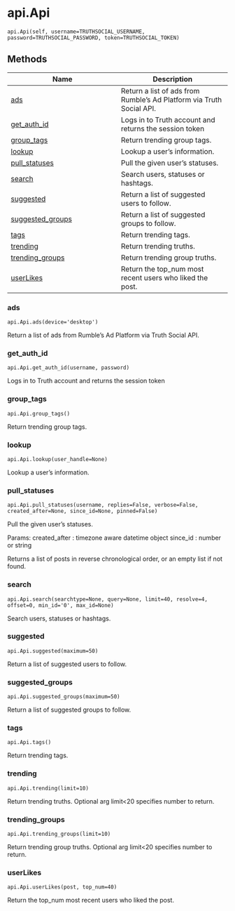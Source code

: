 # api.Api { #truthbrush.api.Api }

`api.Api(self, username=TRUTHSOCIAL_USERNAME, password=TRUTHSOCIAL_PASSWORD, token=TRUTHSOCIAL_TOKEN)`



## Methods

| Name | Description |
| --- | --- |
| [ads](#truthbrush.api.Api.ads) | Return a list of ads from Rumble's Ad Platform via Truth Social API. |
| [get_auth_id](#truthbrush.api.Api.get_auth_id) | Logs in to Truth account and returns the session token |
| [group_tags](#truthbrush.api.Api.group_tags) | Return trending group tags. |
| [lookup](#truthbrush.api.Api.lookup) | Lookup a user's information. |
| [pull_statuses](#truthbrush.api.Api.pull_statuses) | Pull the given user's statuses. |
| [search](#truthbrush.api.Api.search) | Search users, statuses or hashtags. |
| [suggested](#truthbrush.api.Api.suggested) | Return a list of suggested users to follow. |
| [suggested_groups](#truthbrush.api.Api.suggested_groups) | Return a list of suggested groups to follow. |
| [tags](#truthbrush.api.Api.tags) | Return trending tags. |
| [trending](#truthbrush.api.Api.trending) | Return trending truths. |
| [trending_groups](#truthbrush.api.Api.trending_groups) | Return trending group truths. |
| [userLikes](#truthbrush.api.Api.userLikes) | Return the top_num most recent users who liked the post. |

### ads { #truthbrush.api.Api.ads }

`api.Api.ads(device='desktop')`

Return a list of ads from Rumble's Ad Platform via Truth Social API.

### get_auth_id { #truthbrush.api.Api.get_auth_id }

`api.Api.get_auth_id(username, password)`

Logs in to Truth account and returns the session token

### group_tags { #truthbrush.api.Api.group_tags }

`api.Api.group_tags()`

Return trending group tags.

### lookup { #truthbrush.api.Api.lookup }

`api.Api.lookup(user_handle=None)`

Lookup a user's information.

### pull_statuses { #truthbrush.api.Api.pull_statuses }

`api.Api.pull_statuses(username, replies=False, verbose=False, created_after=None, since_id=None, pinned=False)`

Pull the given user's statuses.

Params:
    created_after : timezone aware datetime object
    since_id : number or string

Returns a list of posts in reverse chronological order,
    or an empty list if not found.

### search { #truthbrush.api.Api.search }

`api.Api.search(searchtype=None, query=None, limit=40, resolve=4, offset=0, min_id='0', max_id=None)`

Search users, statuses or hashtags.

### suggested { #truthbrush.api.Api.suggested }

`api.Api.suggested(maximum=50)`

Return a list of suggested users to follow.

### suggested_groups { #truthbrush.api.Api.suggested_groups }

`api.Api.suggested_groups(maximum=50)`

Return a list of suggested groups to follow.

### tags { #truthbrush.api.Api.tags }

`api.Api.tags()`

Return trending tags.

### trending { #truthbrush.api.Api.trending }

`api.Api.trending(limit=10)`

Return trending truths.
Optional arg limit<20 specifies number to return.

### trending_groups { #truthbrush.api.Api.trending_groups }

`api.Api.trending_groups(limit=10)`

Return trending group truths.
Optional arg limit<20 specifies number to return.

### userLikes { #truthbrush.api.Api.userLikes }

`api.Api.userLikes(post, top_num=40)`

Return the top_num most recent users who liked the post.